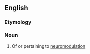 ==English==

===Etymology===
{{prefix|en|neuro|modulatory}}

===Noun===
{{en-noun|-}}

# Of or pertaining to [[neuromodulation]]
